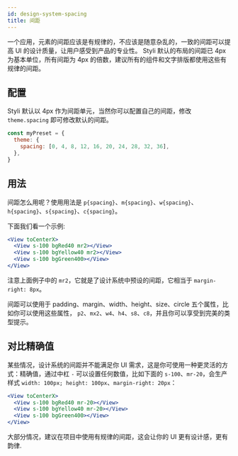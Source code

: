 ```yaml
---
id: design-system-spacing
title: 间距
---
```


一个应用，元素的间距应该是有规律的，不应该是随意杂乱的，一致的间距可以提高 UI 的设计质量，让用户感受到产品的专业性。
Styli 默认的布局的间距已 4px 为基本单位，所有间距为 4px 的倍数，建议所有的组件和文字排版都使用这些有规律的间距。

## 配置

Styli 默认以 4px 作为间距单元，当然你可以配置自己的间距，修改 `theme.spacing` 即可修改默认的间距。

```jsx
const myPreset = {
  theme: {
    spacing: [0, 4, 8, 12, 16, 20, 24, 28, 32, 36],
  },
}
```

## 用法

间距怎么用呢？使用用法是 `p{spacing}`、`m{spacing}`、`w{spacing}`、`h{spacing}`、`s{spacing}`、`c{spacing}`。

下面我们看一个示例:

```jsx live
<View toCenterX>
  <View s-100 bgRed40 mr2></View>
  <View s-100 bgYellow40 mr2></View>
  <View s-100 bgGreen400></View>
</View>
```

注意上面例子中的 `mr2`，它就是了设计系统中预设的间距，它相当于 `margin-right: 8px`。

间距可以使用于 padding、margin、width、height、size、circle 五个属性，比如你可以使用这些属性， `p2`、`mx2`、`w4`、`h4`、`s8`、`c8`，并且你可以享受到完美的类型提示。

## 对比精确值

某些情况，设计系统的间距并不能满足你 UI 需求，这是你可使用一种更灵活的方式：精确值，通过中杠 `-` 可以设置任何数值，比如下面的 `s-100`、`mr-20`，会生产样式 `width: 100px; height: 100px`、`margin-right: 20px`：

```jsx live
<View toCenterX>
  <View s-100 bgRed40 mr-20></View>
  <View s-100 bgYellow40 mr-20></View>
  <View s-100 bgGreen400></View>
</View>
```

大部分情况，建议在项目中使用有规律的间距，这会让你的 UI 更有设计感，更有韵律.
